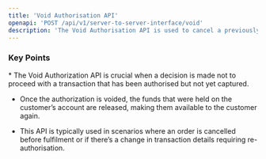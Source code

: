 ```yaml
---
title: 'Void Authorisation API'
openapi: 'POST /api/v1/server-to-server-interface/void'
description: 'The Void Authorisation API is used to cancel a previously authorized payment before the funds are captured, releasing the hold on the customer’s account.'
---
```


### Key Points

<Info>
  * The Void Authorization API is crucial when a decision is made not to proceed with a transaction that has been authorised but not yet captured.

  * Once the authorization is voided, the funds that were held on the customer’s account are released, making them available to the customer again.

  * This API is typically used in scenarios where an order is cancelled before fulfilment or if there’s a change in transaction details requiring re-authorisation.
</Info>